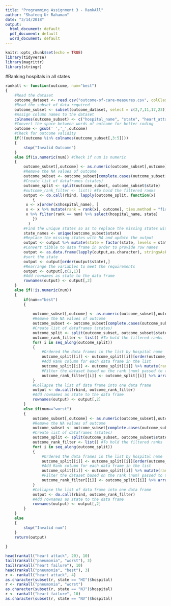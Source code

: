 ```yaml
---
title: "Programming Assignment 3 - RankAll"
author: "Shafeeq Ur Rahaman"
date: "3/14/2018"
output:
  html_document: default
  pdf_document: default
  word_document: default
---
```


```r
knitr::opts_chunk$set(echo = TRUE)
library(tidyverse)
library(magrittr)
library(stringr)
```

#Ranking hospitals in all states
```r
rankall <- function(outcome, num="best") 
{
    #Read the dataset
    outcome_dataset <- read.csv("outcome-of-care-measures.csv", colClasses = "character")
    #Read the subset of data required
    outcome_subset <- subset(outcome_dataset, select = c(2,7,11,17,23))
    #Assign column names to the dataset
    colnames(outcome_subset) <- c("hospital_name", "state", "heart_attack","heart_failure", "pneumonia")
    #Convert the space between words of outcome for better coding
    outcome <- gsub(' ','_',outcome)
    #Check for outcome validity
    if(!(outcome %in% colnames(outcome_subset[,3:5])))
    {
        stop("Invalid Outcome")
    } 
    else if(is.numeric(num)) #Check if num is numeric
    {
        outcome_subset[,outcome] <- as.numeric(outcome_subset[,outcome])
        #Remove the NA values of outcome
        outcome_subset <- outcome_subset[complete.cases(outcome_subset[,outcome]),]
        #Create list of dataframes (states)
        outcome_split <- split(outcome_subset, outcome_subset$state)
        #outcome_rank_filter <- list() #To hold the filtered ranks
        output <- do.call(rbind, lapply(outcome_split, function(x) 
            {
         x <- x[order(x$hospital_name), ]
         x <- x %>% mutate(rank = rank(x[, outcome], ties.method = "first"))
         x %>% filter(rank == num) %>% select(hospital_name, state)
            })
          )
        #Find the unique states so as to replace the missing states with NA
        state_names <- unique(outcome_subset$state)
        #Replace the missing states with NA and update the output
        output <- output %>% mutate(state = factor(state, levels = state_names)) %>% complete(state, fill = list(hospital_name = NA))
        #Convert tibble to data frame in order to provide row names
        output <- as.data.frame(lapply(output,as.character), stringsAsFactors = FALSE)
        #sort the state
        output <- output[order(output$state),]
        #Rearrange the variables to meet the requirements
        output <- output[,c(2,1)]
        #Add rownames as state to the data frame
        rownames(output) <- output[,2]
    }
    else if(!is.numeric(num))
    {
        if(num=="best")  
        {
            
            outcome_subset[,outcome] <- as.numeric(outcome_subset[,outcome])
            #Remove the NA values of outcome
            outcome_subset <- outcome_subset[complete.cases(outcome_subset[,outcome]),]
            #Create list of dataframes (states)
            outcome_split <- split(outcome_subset, outcome_subset$state)
            outcome_rank_filter <- list() #To hold the filtered ranks
            for( i in seq_along(outcome_split)) 
            {
                #Ordered the data frames in the list by hospital name
                outcome_split[[i]] <- outcome_split[[i]][order(outcome_split[[i]]$hospital_name),]
                #Add Rank column for each data frame in the list
                outcome_split[[i]] <- outcome_split[[i]] %>% mutate(rank = rank(outcome_split[[i]][,outcome], ties.method="first")) 
                #Filter the dataset based on the rank (num) passed to the function
                outcome_rank_filter[[i]] <- outcome_split[[i]] %>% arrange(rank) %>% filter(rank == min(rank)) %>% select(hospital_name,state)
            }
            #Collapse the list of data frame into one data frame
            output <- do.call(rbind, outcome_rank_filter)
            #Add rownames as state to the data frame
            rownames(output) <- output[,2]
        }
        else if(num=="worst")
        {
            outcome_subset[,outcome] <- as.numeric(outcome_subset[,outcome])
            #Remove the NA values of outcome
            outcome_subset <- outcome_subset[complete.cases(outcome_subset[,outcome]),]
            #Create list of dataframes (states)
            outcome_split <- split(outcome_subset, outcome_subset$state)
            outcome_rank_filter <- list() #To hold the filtered ranks
            for( i in seq_along(outcome_split)) 
            {
                #Ordered the data frames in the list by hospital name
                outcome_split[[i]] <- outcome_split[[i]][order(outcome_split[[i]]$hospital_name),]
                #Add Rank column for each data frame in the list
                outcome_split[[i]] <- outcome_split[[i]] %>% mutate(rank = rank(outcome_split[[i]][,outcome], ties.method="first")) 
                #Filter the dataset based on the rank (num) passed to the function
                outcome_rank_filter[[i]] <- outcome_split[[i]] %>% arrange(rank) %>% filter(rank == max(rank)) %>% select(hospital_name,state)
            }
            #Collapse the list of data frame into one data frame
            output <- do.call(rbind, outcome_rank_filter)
            #Add rownames as state to the data frame
            rownames(output) <- output[,2]
        }
    }
    else
    {
        stop("Invalid num")
    }
    return(output)
    
}
```
```r
head(rankall("heart attack", 20), 10)
tail(rankall("pneumonia", "worst"), 3)
tail(rankall("heart failure"), 10)
head(rankall("pneumonia", "best"), 3)
r <- rankall("heart attack", 4)
as.character(subset(r, state == "HI")$hospital)
r <- rankall("pneumonia", "worst")
as.character(subset(r, state == "NJ")$hospital)
r <- rankall("heart failure", 10)
as.character(subset(r, state == "NV")$hospital)
```

